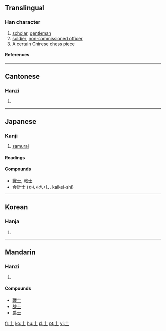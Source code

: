 ==Translingual==
{{Han stroke|[[Image:士-order.gif]]}}
===Han character===
{{Han char|rn=33|rad=士|as=00|sn=3|four=4010<sub>0</sub>|canj=十一 (JM)}}
# [[scholar]], [[gentleman]]
# [[soldier]], [[non-commissioned officer]]
# A certain Chinese chess piece
====References====
{{Han ref|kx=0242.380|dkj=05638|dj=0482.380|hdz=10416.010|uh=58EB|ud=22763|bh=A468|bd=42088}}
----
==Cantonese==
===Hanzi===
{{yue-hanzi|jyut=|y=si6}}
# {{defn|Cantonese}}
----
==Japanese==
===Kanji===
{{ja-kanji|grade=4|rs=士00}}
# [[samurai]]
====Readings====
{{ja-readings|on=[[し]] (shi), [[じ]] (ji)|kun=[[さむらい]] (samurai)}}

====Compounds====
*[[戰士]], [[戦士]]
*[[会計士]] (かいけいし, kaikei-shi)
----
==Korean==
===Hanja===
{{ko-hanja|hangeul=사|rv=sa|mr=sa}}
# {{defn|Korean}}
----
==Mandarin==
===Hanzi===
{{cmn-hanzi|pin=[[shì]] (shi4)|wg=shih<sup>4</sup>}}
# {{defn|Mandarin}}

====Compounds====
*[[戰士]]
*[[战士]]
*[[爵士]]

[[fr:士]]
[[ko:士]]
[[hu:士]]
[[pl:士]]
[[pt:士]]
[[vi:士]]